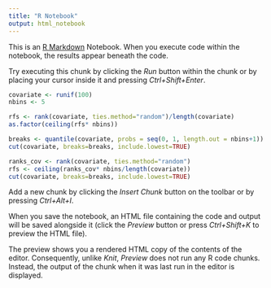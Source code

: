 ```yaml
---
title: "R Notebook"
output: html_notebook
---
```


This is an [R Markdown](http://rmarkdown.rstudio.com) Notebook. When you execute code within the notebook, the results appear beneath the code. 

Try executing this chunk by clicking the *Run* button within the chunk or by placing your cursor inside it and pressing *Ctrl+Shift+Enter*. 
```r
covariate <- runif(100)
nbins <- 5
```


```r
rfs <- rank(covariate, ties.method="random")/length(covariate)
as.factor(ceiling(rfs* nbins))
```

```r
breaks <- quantile(covariate, probs = seq(0, 1, length.out = nbins+1))
cut(covariate, breaks=breaks, include.lowest=TRUE)
```

```r
ranks_cov <- rank(covariate, ties.method="random")
rfs <- ceiling(ranks_cov* nbins/length(covariate))
cut(covariate, breaks=breaks, include.lowest=TRUE)
```

Add a new chunk by clicking the *Insert Chunk* button on the toolbar or by pressing *Ctrl+Alt+I*.

When you save the notebook, an HTML file containing the code and output will be saved alongside it (click the *Preview* button or press *Ctrl+Shift+K* to preview the HTML file).

The preview shows you a rendered HTML copy of the contents of the editor. Consequently, unlike *Knit*, *Preview* does not run any R code chunks. Instead, the output of the chunk when it was last run in the editor is displayed.
